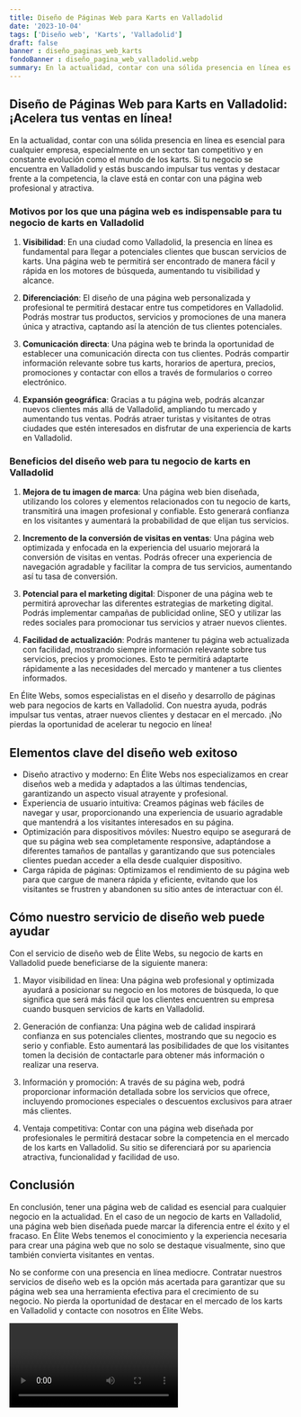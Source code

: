 ```yaml
---
title: Diseño de Páginas Web para Karts en Valladolid
date: '2023-10-04'
tags: ['Diseño web', 'Karts', 'Valladolid']
draft: false
banner : diseño_paginas_web_karts
fondoBanner : diseño_pagina_web_valladolid.webp
summary: En la actualidad, contar con una sólida presencia en línea es esencial para cualquier empresa, especialmente en un sector tan competitivo y en constante evolución como el mundo de los karts. Si tu negocio se encuentra en Valladolid y estás buscando impulsar tus ventas y destacar frente a la competencia, la clave está en contar con una página web profesional y atractiva.
---
```


## Diseño de Páginas Web para Karts en Valladolid: ¡Acelera tus ventas en línea!

En la actualidad, contar con una sólida presencia en línea es esencial para cualquier empresa, especialmente en un sector tan competitivo y en constante evolución como el mundo de los karts. Si tu negocio se encuentra en Valladolid y estás buscando impulsar tus ventas y destacar frente a la competencia, la clave está en contar con una página web profesional y atractiva.

### Motivos por los que una página web es indispensable para tu negocio de karts en Valladolid

1. **Visibilidad**: En una ciudad como Valladolid, la presencia en línea es fundamental para llegar a potenciales clientes que buscan servicios de karts. Una página web te permitirá ser encontrado de manera fácil y rápida en los motores de búsqueda, aumentando tu visibilidad y alcance.

2. **Diferenciación**: El diseño de una página web personalizada y profesional te permitirá destacar entre tus competidores en Valladolid. Podrás mostrar tus productos, servicios y promociones de una manera única y atractiva, captando así la atención de tus clientes potenciales.

3. **Comunicación directa**: Una página web te brinda la oportunidad de establecer una comunicación directa con tus clientes. Podrás compartir información relevante sobre tus karts, horarios de apertura, precios, promociones y contactar con ellos a través de formularios o correo electrónico.

4. **Expansión geográfica**: Gracias a tu página web, podrás alcanzar nuevos clientes más allá de Valladolid, ampliando tu mercado y aumentando tus ventas. Podrás atraer turistas y visitantes de otras ciudades que estén interesados en disfrutar de una experiencia de karts en Valladolid.

### Beneficios del diseño web para tu negocio de karts en Valladolid

1. **Mejora de tu imagen de marca**: Una página web bien diseñada, utilizando los colores y elementos relacionados con tu negocio de karts, transmitirá una imagen profesional y confiable. Esto generará confianza en los visitantes y aumentará la probabilidad de que elijan tus servicios.

2. **Incremento de la conversión de visitas en ventas**: Una página web optimizada y enfocada en la experiencia del usuario mejorará la conversión de visitas en ventas. Podrás ofrecer una experiencia de navegación agradable y facilitar la compra de tus servicios, aumentando así tu tasa de conversión.

3. **Potencial para el marketing digital**: Disponer de una página web te permitirá aprovechar las diferentes estrategias de marketing digital. Podrás implementar campañas de publicidad online, SEO y utilizar las redes sociales para promocionar tus servicios y atraer nuevos clientes.

4. **Facilidad de actualización**: Podrás mantener tu página web actualizada con facilidad, mostrando siempre información relevante sobre tus servicios, precios y promociones. Esto te permitirá adaptarte rápidamente a las necesidades del mercado y mantener a tus clientes informados.

En Élite Webs, somos especialistas en el diseño y desarrollo de páginas web para negocios de karts en Valladolid. Con nuestra ayuda, podrás impulsar tus ventas, atraer nuevos clientes y destacar en el mercado. ¡No pierdas la oportunidad de acelerar tu negocio en línea!

<GifSeo />

<Cta />

## Elementos clave del diseño web exitoso

- Diseño atractivo y moderno: En Élite Webs nos especializamos en crear diseños web a medida y adaptados a las últimas tendencias, garantizando un aspecto visual atrayente y profesional.
- Experiencia de usuario intuitiva: Creamos páginas web fáciles de navegar y usar, proporcionando una experiencia de usuario agradable que mantendrá a los visitantes interesados en su página.
- Optimización para dispositivos móviles: Nuestro equipo se asegurará de que su página web sea completamente responsive, adaptándose a diferentes tamaños de pantallas y garantizando que sus potenciales clientes puedan acceder a ella desde cualquier dispositivo.
- Carga rápida de páginas: Optimizamos el rendimiento de su página web para que cargue de manera rápida y eficiente, evitando que los visitantes se frustren y abandonen su sitio antes de interactuar con él.

## Cómo nuestro servicio de diseño web puede ayudar

Con el servicio de diseño web de Élite Webs, su negocio de karts en Valladolid puede beneficiarse de la siguiente manera:

1. Mayor visibilidad en línea: Una página web profesional y optimizada ayudará a posicionar su negocio en los motores de búsqueda, lo que significa que será más fácil que los clientes encuentren su empresa cuando busquen servicios de karts en Valladolid.

2. Generación de confianza: Una página web de calidad inspirará confianza en sus potenciales clientes, mostrando que su negocio es serio y confiable. Esto aumentará las posibilidades de que los visitantes tomen la decisión de contactarle para obtener más información o realizar una reserva.

3. Información y promoción: A través de su página web, podrá proporcionar información detallada sobre los servicios que ofrece, incluyendo promociones especiales o descuentos exclusivos para atraer más clientes.

4. Ventaja competitiva: Contar con una página web diseñada por profesionales le permitirá destacar sobre la competencia en el mercado de los karts en Valladolid. Su sitio se diferenciará por su apariencia atractiva, funcionalidad y facilidad de uso.

## Conclusión

En conclusión, tener una página web de calidad es esencial para cualquier negocio en la actualidad. En el caso de un negocio de karts en Valladolid, una página web bien diseñada puede marcar la diferencia entre el éxito y el fracaso. En Élite Webs tenemos el conocimiento y la experiencia necesaria para crear una página web que no solo se destaque visualmente, sino que también convierta visitantes en ventas.

No se conforme con una presencia en línea mediocre. Contratar nuestros servicios de diseño web es la opción más acertada para garantizar que su página web sea una herramienta efectiva para el crecimiento de su negocio. No pierda la oportunidad de destacar en el mercado de los karts en Valladolid y contacte con nosotros en Élite Webs.

<Video />

<CtaBot job='Karts' city='Valladolid'/>

<Gmaps query='Valladolid+españa+maps' />